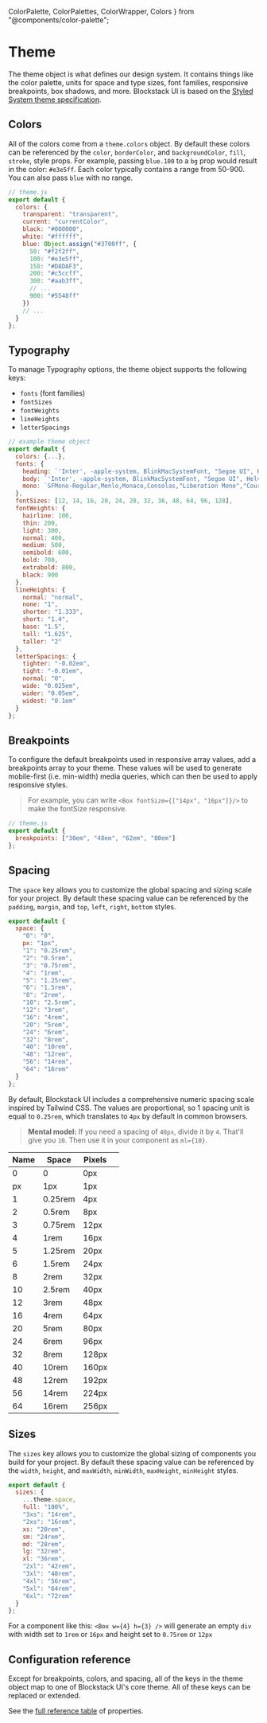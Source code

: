   ColorPalette,
  ColorPalettes,
  ColorWrapper,
  Colors
} from "@components/color-palette";

# Theme

The theme object is what defines our design system. It contains things like the color
palette, units for space and type sizes, font families, responsive breakpoints,
box shadows, and more. Blockstack UI is based on the
[Styled System theme specification](https://system-ui.com/theme/).

## Colors

All of the colors come from a `theme.colors` object. By default these
colors can be referenced by the `color`, `borderColor`, and `backgroundColor`,
`fill`, `stroke`, style props. For example, passing `blue.100` to a `bg`
prop would result in the color: `#e3e5ff`. Each color typically contains a range from 50-900.
You can also pass `blue` with no range.

```js
// theme.js
export default {
  colors: {
    transparent: "transparent",
    current: "currentColor",
    black: "#000000",
    white: "#ffffff",
    blue: Object.assign("#3700ff", {
      50: "#f2f2ff",
      100: "#e3e5ff",
      150: "#D8DAF3",
      200: "#c5ccff",
      300: "#aab3ff",
      // ...
      900: "#5548ff"
    })
    // ...
  }
};
```

<Colors />

## Typography

To manage Typography options, the theme object supports the following keys:

- `fonts` (font families)
- `fontSizes`
- `fontWeights`
- `lineHeights`
- `letterSpacings`

```js
// example theme object
export default {
  colors: {...},
  fonts: {
    heading: `'Inter', -apple-system, BlinkMacSystemFont, "Segoe UI", Helvetica, Arial, sans-serif, "Apple Color Emoji", "Segoe UI Emoji", "Segoe UI Symbol"`,
    body: `'Inter', -apple-system, BlinkMacSystemFont, "Segoe UI", Helvetica, Arial, sans-serif, "Apple Color Emoji", "Segoe UI Emoji", "Segoe UI Symbol"`,
    mono: `SFMono-Regular,Menlo,Monaco,Consolas,"Liberation Mono","Courier New",monospace`
  },
  fontSizes: [12, 14, 16, 20, 24, 28, 32, 36, 48, 64, 96, 128],
  fontWeights: {
    hairline: 100,
    thin: 200,
    light: 300,
    normal: 400,
    medium: 500,
    semibold: 600,
    bold: 700,
    extrabold: 800,
    black: 900
  },
  lineHeights: {
    normal: "normal",
    none: "1",
    shorter: "1.333",
    short: "1.4",
    base: "1.5",
    tall: "1.625",
    taller: "2"
  },
  letterSpacings: {
    tighter: "-0.02em",
    tight: "-0.01em",
    normal: "0",
    wide: "0.025em",
    wider: "0.05em",
    widest: "0.1em"
  }
};
```

## Breakpoints

To configure the default breakpoints used in responsive array values, add a
breakpoints array to your theme. These values will be used to generate
mobile-first (i.e. min-width) media queries, which can then be used to apply
responsive styles.

> For example, you can write `<Box fontSize={["14px", "16px"]}/>` to make the
> fontSize responsive.

```js
// theme.js
export default {
  breakpoints: ["30em", "48em", "62em", "80em"]
};
```

## Spacing

The `space` key allows you to customize the global spacing and sizing scale for
your project. By default these spacing value can be referenced by the `padding`,
`margin`, and `top`, `left`, `right`, `bottom` styles.

```js
export default {
  space: {
    "0": "0",
    px: "1px",
    "1": "0.25rem",
    "2": "0.5rem",
    "3": "0.75rem",
    "4": "1rem",
    "5": "1.25rem",
    "6": "1.5rem",
    "8": "2rem",
    "10": "2.5rem",
    "12": "3rem",
    "16": "4rem",
    "20": "5rem",
    "24": "6rem",
    "32": "8rem",
    "40": "10rem",
    "48": "12rem",
    "56": "14rem",
    "64": "16rem"
  }
};
```

By default, Blockstack UI includes a comprehensive numeric spacing scale inspired by
Tailwind CSS. The values are proportional, so 1 spacing unit is equal to
`0.25rem`, which translates to `4px` by default in common browsers.

> **Mental model:** If you need a spacing of `40px`, divide it by `4`. That'll
> give you `10`. Then use it in your component as `ml={10}`.

| Name | Space   | Pixels |                               |
| ---- | ------- | ------ | ----------------------------- |
| 0    | 0       | 0px    | <Box bg="blue" h="4" w="0"/>  |
| px   | 1px     | 1px    | <Box bg="blue" h="4" w="px"/> |
| 1    | 0.25rem | 4px    | <Box bg="blue" h="4" w="1"/>  |
| 2    | 0.5rem  | 8px    | <Box bg="blue" h="4" w="2"/>  |
| 3    | 0.75rem | 12px   | <Box bg="blue" h="4" w="3"/>  |
| 4    | 1rem    | 16px   | <Box bg="blue" h="4" w="4"/>  |
| 5    | 1.25rem | 20px   | <Box bg="blue" h="4" w="5"/>  |
| 6    | 1.5rem  | 24px   | <Box bg="blue" h="4" w="6"/>  |
| 8    | 2rem    | 32px   | <Box bg="blue" h="4" w="8"/>  |
| 10   | 2.5rem  | 40px   | <Box bg="blue" h="4" w="10"/> |
| 12   | 3rem    | 48px   | <Box bg="blue" h="4" w="12"/> |
| 16   | 4rem    | 64px   | <Box bg="blue" h="4" w="16"/> |
| 20   | 5rem    | 80px   | <Box bg="blue" h="4" w="20"/> |
| 24   | 6rem    | 96px   | <Box bg="blue" h="4" w="24"/> |
| 32   | 8rem    | 128px  | <Box bg="blue" h="4" w="32"/> |
| 40   | 10rem   | 160px  | <Box bg="blue" h="4" w="40"/> |
| 48   | 12rem   | 192px  | <Box bg="blue" h="4" w="48"/> |
| 56   | 14rem   | 224px  | <Box bg="blue" h="4" w="56"/> |
| 64   | 16rem   | 256px  | <Box bg="blue" h="4" w="64"/> |

## Sizes

The `sizes` key allows you to customize the global sizing of components you
build for your project. By default these spacing value can be referenced by the
`width`, `height`, and `maxWidth`, `minWidth`, `maxHeight`, `minHeight` styles.

```js
export default {
  sizes: {
    ...theme.space,
    full: "100%",
    "3xs": "14rem",
    "2xs": "16rem",
    xs: "20rem",
    sm: "24rem",
    md: "28rem",
    lg: "32rem",
    xl: "36rem",
    "2xl": "42rem",
    "3xl": "48rem",
    "4xl": "56rem",
    "5xl": "64rem",
    "6xl": "72rem"
  }
};
```

For a component like this: `<Box w={4} h={3} />` will generate an empty `div`
with width set to `1rem` or `16px` and height set to `0.75rem` or `12px`

## Configuration reference

Except for breakpoints, colors, and spacing, all of the keys in the theme object
map to one of Blockstack UI's core theme. All of these keys can be replaced or
extended.

See the <a href="https://styled-system.com/table" target="_blank">full reference
table</a> of properties.
